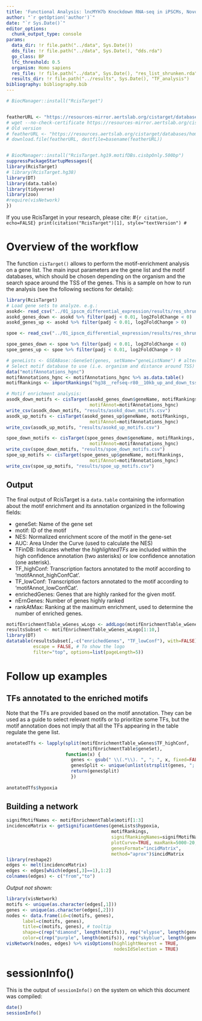 ```yaml
---
title: 'Functional Analysis: lncMYH7b Knockdown RNA-seq in iPSCMs, Novogene'
author: "`r getOption('author')`"
date: "`r Sys.Date()`"
editor_options:
  chunk_output_type: console
params:
  data_dir: !r file.path("../data", Sys.Date())
  dds_file: !r file.path("../data", Sys.Date(), "dds.rda")
  go_class: BP
  lfc_threshold: 0.5
  organism: Homo sapiens
  res_file: !r file.path("../data", Sys.Date(), "res_list_shrunken.rda")
  results_dir: !r file.path("../results", Sys.Date(), "TF_analysis")
bibliography: bibliography.bib
---
```

```r
# BiocManager::install("RcisTarget")


featherURL <- "https://resources-mirror.aertslab.org/cistarget/databases/homo_sapiens/hg38/refseq_r80/mc9nr/gene_based/hg38__refseq-r80__10kb_up_and_down_tss.mc9nr.feather"
# wget --no-check-certificate https://resources-mirror.aertslab.org/cistarget/databases/homo_sapiens/hg38/refseq_r80/mc9nr/gene_based/hg38__refseq-r80__10kb_up_and_down_tss.mc9nr.feather
# Old version
# featherURL <- "https://resources.aertslab.org/cistarget/databases/homo_sapiens/hg19/refseq_r45/mc9nr/gene_based/hg19-tss-centered-10kb-7species.mc9nr.feather" 
# download.file(featherURL, destfile=basename(featherURL))


# BiocManager::install("RcisTarget.hg19.motifDBs.cisbpOnly.500bp")
suppressPackageStartupMessages({
library(RcisTarget)
# library(RcisTarget.hg38) 
library(DT)
library(data.table)
library(tidyverse)
library(zoo)
#require(visNetwork)
})
```

If you use RcisTarget in your research, please cite: 
#```{r citation, echo=FALSE}
print(citation("RcisTarget")[1], style="textVersion")
#```

# Overview of the workflow
The function `cisTarget()` allows to perform the motif-enrichment analysis on a gene list. The main input parameters are the gene list and the motif databases, which should be chosen depending on the organism and the search space around the TSS of the genes.
This is a sample on how to run the analysis (see the following sections for details):
```r
library(RcisTarget)
# Load gene sets to analyze. e.g.:
asokd<- read_csv("../01_ipscm_differential_expression/results/res_shrunken_asokd.csv")
asokd_genes_down <- asokd %>% filter(padj < 0.01, log2FoldChange < 0)
asokd_genes_up <- asokd %>% filter(padj < 0.01, log2FoldChange > 0)

spoe <- read_csv("../01_ipscm_differential_expression/results/res_shrunken_spoe.csv")

spoe_genes_down <- spoe %>% filter(padj < 0.01, log2FoldChange < 0)
spoe_genes_up <- spoe %>% filter(padj < 0.01, log2FoldChange > 0)

# geneLists <- GSEABase::GeneSet(genes, setName="geneListName") # alternative
# Select motif database to use (i.e. organism and distance around TSS)
data("motifAnnotations_hgnc")
motifAnnotations_hgnc <- motifAnnotations_hgnc %>% as.data.table()
motifRankings <- importRankings("hg38__refseq-r80__10kb_up_and_down_tss.mc9nr.feather")

# Motif enrichment analysis:
asodk_down_motifs <- cisTarget(asokd_genes_down$geneName, motifRankings,
                               motifAnnot=motifAnnotations_hgnc)
write_csv(asodk_down_motifs, "results/asokd_down_motifs.csv")
asodk_up_motifs <- cisTarget(asokd_genes_up$geneName, motifRankings,
                               motifAnnot=motifAnnotations_hgnc)
write_csv(asodk_up_motifs, "results/asokd_up_motifs.csv")

spoe_down_motifs <- cisTarget(spoe_genes_down$geneName, motifRankings,
                               motifAnnot=motifAnnotations_hgnc)
write_csv(spoe_down_motifs, "results/spoe_down_motifs.csv")
spoe_up_motifs <- cisTarget(spoe_genes_up$geneName, motifRankings,
                               motifAnnot=motifAnnotations_hgnc)
write_csv(spoe_up_motifs, "results/spoe_up_motifs.csv")

```



## Output

The final output of RcisTarget is a `data.table` containing the information about the motif enrichment and its annotation organized in the following fields:

* geneSet: Name of the gene set
* motif: ID of the motif
* NES: Normalized enrichment score of the motif in the gene-set
* AUC: Area Under the Curve (used to calculate the NES)
* TFinDB: Indicates whether the *highlightedTFs* are included within the high confidence annotation (two asterisks) or low confidence annotation (one asterisk).
* TF_highConf: Transcription factors annotated to the motif according to 'motifAnnot_highConfCat'.
* TF_lowConf: Transcription factors annotated to the motif according to 'motifAnnot_lowConfCat'.
* enrichedGenes: Genes that are highly ranked for the given motif. 
* nErnGenes: Number of genes highly ranked
* rankAtMax: Ranking at the maximum enrichment, used to determine the number of enriched genes.


```r
motifEnrichmentTable_wGenes_wLogo <- addLogo(motifEnrichmentTable_wGenes)
resultsSubset <- motifEnrichmentTable_wGenes_wLogo[1:10,]
library(DT)
datatable(resultsSubset[,-c("enrichedGenes", "TF_lowConf"), with=FALSE], 
          escape = FALSE, # To show the logo
          filter="top", options=list(pageLength=5))
```


# Follow up examples

## TFs annotated to the enriched motifs
Note that the TFs are provided based on the motif annotation. They can be used as a guide to select relevant motifs or to prioritize some TFs, but the motif annotation does not imply that all the TFs appearing in the table regulate the gene list.

```r
anotatedTfs <- lapply(split(motifEnrichmentTable_wGenes$TF_highConf,
                            motifEnrichmentTable$geneSet),
                      function(x) {
                        genes <- gsub(" \\(.*\\). ", "; ", x, fixed=FALSE)
                        genesSplit <- unique(unlist(strsplit(genes, "; ")))
                        return(genesSplit)
                        })
                      
anotatedTfs$hypoxia
```

## Building a network

```r
signifMotifNames <- motifEnrichmentTable$motif[1:3]
incidenceMatrix <- getSignificantGenes(geneLists$hypoxia, 
                                       motifRankings,
                                       signifRankingNames=signifMotifNames,
                                       plotCurve=TRUE, maxRank=5000-20, 
                                       genesFormat="incidMatrix",
                                       method="aprox")$incidMatrix
library(reshape2)
edges <- melt(incidenceMatrix)
edges <- edges[which(edges[,3]==1),1:2]
colnames(edges) <- c("from","to")
```

*Output not shown:*
```r
library(visNetwork)
motifs <- unique(as.character(edges[,1]))
genes <- unique(as.character(edges[,2]))
nodes <- data.frame(id=c(motifs, genes),   
      label=c(motifs, genes),    
      title=c(motifs, genes), # tooltip 
      shape=c(rep("diamond", length(motifs)), rep("elypse", length(genes))),
      color=c(rep("purple", length(motifs)), rep("skyblue", length(genes))))
visNetwork(nodes, edges) %>% visOptions(highlightNearest = TRUE, 
                                        nodesIdSelection = TRUE)
```


# sessionInfo()
This is the output of `sessionInfo()` on the system on which this document was compiled:
```r
date()
sessionInfo()
```

